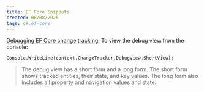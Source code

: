 ```yaml
---
title: EF Core Snippets
created: 08/08/2025
tags: c#,ef-core
---
```


[Debugging EF Core change tracking](https://learn.microsoft.com/en-us/ef/core/change-tracking/debug-views). To view the debug view from the console:

`Console.WriteLine(context.ChangeTracker.DebugView.ShortView);`

> The debug view has a short form and a long form. The short form shows tracked entities, their state, and key values. The long form also includes all property and navigation values and state.
